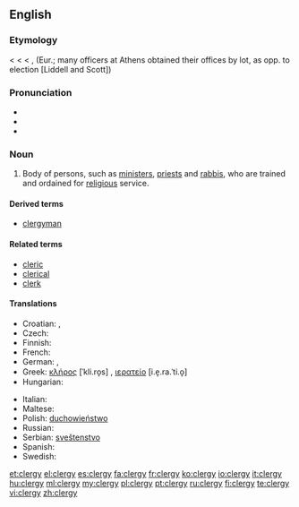==English==

===Etymology===
{{rfv-etymology}} {{etyl|ang}} {{term|cleric|lang=ang}} < {{etyl|la}} {{term|clericus|clēricus|lang=la}} < {{etyl|grc}} {{term|κληρικός|tr=klērikos|sc=polytonic|lang=grc}} < {{term|κλῆρος|tr=klēros||a casting lots, drawing lots|sc=polytonic|lang=grc}}, (Eur.; many officers at Athens obtained their offices by lot, as opp. to election [Liddell and Scott])

===Pronunciation===
* {{IPA|/ˈklɜːrdʒi/}}
* {{audio|en-us-clergy.ogg|Audio (US)}}
* {{rhymes|ɜː(r)dʒi}}

===Noun===
{{en-noun|clerg|ies}}

# Body of persons, such as [[minister]]s, [[priest]]s and [[rabbi]]s, who are trained and ordained for [[religious]] service.

====Derived terms====
* [[clergyman]]

====Related terms====
* [[cleric]]
* [[clerical]]
* [[clerk]]

====Translations====
{{trans-top|people trained to officiate at religious ceremonies and services}}
* Croatian: {{t-|hr|kler|m|alt=klȇr}}, {{t|hr|svećenstvo|n|alt=svèćenstvo}}
* Czech: {{t-|cs|duchovenstvo|n}}
* Finnish: {{t-|fi|papisto}}
* French: {{t+|fr|clergé}}
* German: {{t-|de|Geistlichkeit|f}}, {{t+|de|Klerus|m}}
* Greek: [[κλήρος]] [ˈkli.ro̞s] {{m}}, [[ιερατείο]] [i.e̞.ra.ˈti.o̞] {{n}}
* Hungarian: {{t|hu|papság}}
{{trans-mid}}
* Italian: {{t+|it|clero|m}}
* Maltese: {{t|mt|kleru|xs=Maltese}}
* Polish: [[duchowieństwo]] {{n}}
* Russian: {{t|ru|духовенство|n|tr=duxov'énstvo}}
* Serbian: [[sveštenstvo]] {{n}}
* Spanish: {{t-|es|clero|m}}
* Swedish: {{t|sv|prästerskap}}
{{trans-bottom}}

[[et:clergy]]
[[el:clergy]]
[[es:clergy]]
[[fa:clergy]]
[[fr:clergy]]
[[ko:clergy]]
[[io:clergy]]
[[it:clergy]]
[[hu:clergy]]
[[ml:clergy]]
[[my:clergy]]
[[pl:clergy]]
[[pt:clergy]]
[[ru:clergy]]
[[fi:clergy]]
[[te:clergy]]
[[vi:clergy]]
[[zh:clergy]]